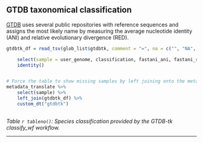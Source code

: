 ## GTDB taxonomical classification


[GTDB](https://gtdb.ecogenomic.org/) uses several public repositories with reference sequences and assigns the most likely name by measuring the average nucleotide identity (ANI) and relative evolutionary divergence (RED).


```r

        
gtdbtk_df = read_tsv(glob_list$gtdbtk, comment = "=", na = c("", "NA", "N/A")) %>% 

    select(sample = user_genome, classification, fastani_ani, fastani_reference, msa_percent, red_value) %>%
    identity()


# Force the table to show missing samples by left joining onto the metadata table.
metadata_translate %>% 
    select(sample) %>% 
    left_join(gtdbtk_df) %>% 
    custom_dt("gtdbtk")
        


```

*Table `r tableno()`: Species classification provided by the GTDB-tk classify_wf workflow.*

---
